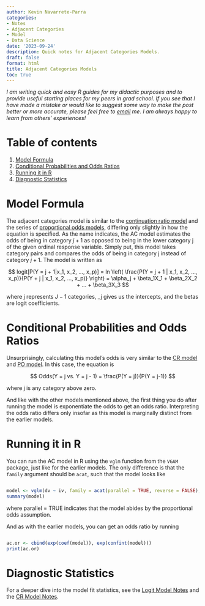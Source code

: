 ```yaml
---
author: Kevin Navarrete-Parra
categories:
- Notes
- Adjacent Categories
- Model
- Data Science
date: '2023-09-24'
description: Quick notes for Adjacent Categories Models.
draft: false
format: html
title: Adjacent Categories Models
toc: true
---
```


*I am writing quick and easy R guides for my didactic purposes and to provide useful starting places for my peers in grad school. If you see that I have made a mistake or would like to suggest some way to make the post better or more accurate, please feel free to [email][1] me. I am always happy to learn from others' experiences!* 

# Table of contents
1. [Model Formula](#section1)
2. [Conditional Probabilities and Odds Ratios](#section2)
3. [Running it in R](#section3)
4. [Diagnostic Statistics](#section4)


# Model Formula <a name="section1"></a>

The adjacent categories model is similar to the [continuation ratio model][2] and the series of [proportional odds models][3], differing only slightly in how the equation is specified. As the name indicates, the AC model estimates the odds of being in category $j+1$ as opposed to being in the lower category j of the given ordinal response variable. Simply put, this model takes category pairs and compares the odds of being in category j instead of category $j+1$. The model is written as 

$$ logit[P(Y = j + 1|x_1, x_2, ..., x_p)] = ln \left( \frac{P(Y = j + 1 | x_1, x_2, ..., x_p)}{P(Y + j | x_1, x_2, ..., x_p)} \right) = \alpha_j + \beta_1X_1 + \beta_2X_2 + ... + \beta_3X_3 $$

where j represents $J-1$ categories, \alpha_j gives us the intercepts, and the betas are logit coefficients. 


# Conditional Probabilities and Odds Ratios <a name="section2"></a>

Unsurprisingly, calculating this model's odds is very similar to the [CR model][2] and [PO model][3]. In this case, the equation is 

$$ Odds(Y = j vs. Y = j - 1) = \frac{P(Y = j)}{P(Y = j-1)} $$

where j is any category above zero. 

And like with the other models mentioned above, the first thing you do after running the model is exponentiate the odds to get an odds ratio. Interpreting the odds ratio differs only insofar as this model is marginally distinct from the earlier models. 



# Running it in R <a name="section3"></a>

You can run the AC model in R using the `vglm` function from the `VGAM` package, just like for the earlier models. The only difference is that the `family` argument should be `acat`, such that the model looks like 

``` R 

model <- vglm(dv ~ iv, family = acat(parallel = TRUE, reverse = FALSE), data = data)
summary(model)

```

where parallel = TRUE indicates that the model abides by the proportional odds assumption. 

And as with the earlier models, you can get an odds ratio by running 

``` R 

ac.or <- cbind(exp(coef(model)), exp(confint(model)))
print(ac.or)

```

# Diagnostic Statistics <a name="section4"></a>

For a deeper dive into the model fit statistics, see the [Logit Model Notes][4] and the [CR Model Notes][2].




[1]: navark4@unlv.nevada.edu

[2]: https://www.kevinparra.co/blog/continuation-ratio-model

[3]: https://www.kevinparra.co/blog/ppo-notes

[4]: https://www.kevinparra.co/blog/logit-notes
